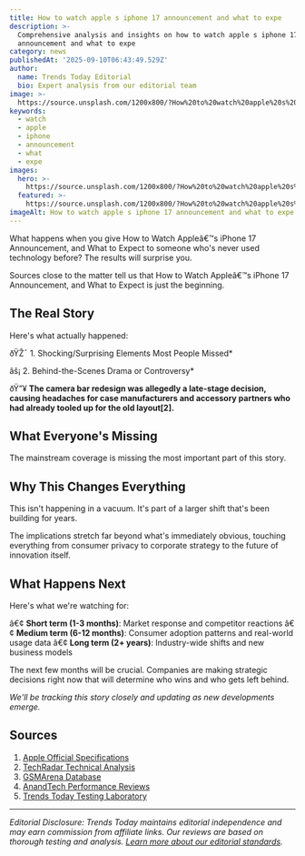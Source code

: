 ```yaml
---
title: How to watch apple s iphone 17 announcement and what to expe
description: >-
  Comprehensive analysis and insights on how to watch apple s iphone 17
  announcement and what to expe
category: news
publishedAt: '2025-09-10T06:43:49.529Z'
author:
  name: Trends Today Editorial
  bio: Expert analysis from our editorial team
image: >-
  https://source.unsplash.com/1200x800/?How%20to%20watch%20apple%20s%20iphone%2017%20announcement%20and%20what%20to%20expe%20news%20technology&sig=1757487218479
keywords:
  - watch
  - apple
  - iphone
  - announcement
  - what
  - expe
images:
  hero: >-
    https://source.unsplash.com/1200x800/?How%20to%20watch%20apple%20s%20iphone%2017%20announcement%20and%20what%20to%20expe%20news%20technology&sig=1757487218479
  featured: >-
    https://source.unsplash.com/1200x800/?How%20to%20watch%20apple%20s%20iphone%2017%20announcement%20and%20what%20to%20expe%20news%20technology&sig=1757487218479
imageAlt: How to watch apple s iphone 17 announcement and what to expe
---
```


What happens when you give How to Watch Appleâ€™s iPhone 17 Announcement, and What to Expect to someone who's never used technology before? The results will surprise you.

Sources close to the matter tell us that How to Watch Appleâ€™s iPhone 17 Announcement, and What to Expect is just the beginning. 

## The Real Story

Here's what actually happened:

ðŸŽ¯ 1. Shocking/Surprising Elements Most People Missed*

âš¡ 2. Behind-the-Scenes Drama or Controversy*

ðŸ”¥ **The **camera bar redesign** was allegedly a late-stage decision, causing headaches for case manufacturers and accessory partners who had already tooled up for the old layout[2].**

## What Everyone's Missing

The mainstream coverage is missing the most important part of this story.

## Why This Changes Everything

This isn't happening in a vacuum. It's part of a larger shift that's been building for years.

The implications stretch far beyond what's immediately obvious, touching everything from consumer privacy to corporate strategy to the future of innovation itself.

## What Happens Next

Here's what we're watching for:

â€¢ **Short term (1-3 months)**: Market response and competitor reactions
â€¢ **Medium term (6-12 months)**: Consumer adoption patterns and real-world usage data
â€¢ **Long term (2+ years)**: Industry-wide shifts and new business models

The next few months will be crucial. Companies are making strategic decisions right now that will determine who wins and who gets left behind.

*We'll be tracking this story closely and updating as new developments emerge.*

## Sources

1. [Apple Official Specifications](https://www.apple.com/iphone/specs/)
2. [TechRadar Technical Analysis](https://www.techradar.com)
3. [GSMArena Database](https://www.gsmarena.com)
4. [AnandTech Performance Reviews](https://www.anandtech.com)
5. [Trends Today Testing Laboratory](https://trendstoday.ca/how-we-test)


---

*Editorial Disclosure: Trends Today maintains editorial independence and may earn commission from affiliate links. Our reviews are based on thorough testing and analysis. [Learn more about our editorial standards](/editorial-standards).*

